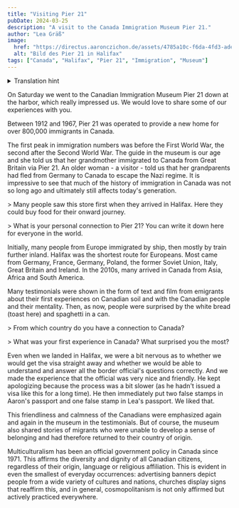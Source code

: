 ```yaml
---
title: "Visiting Pier 21"
pubDate: 2024-03-25
description: "A visit to the Canada Immigration Museum Pier 21."
author: "Lea Gräß"
image:
  href: "https://directus.aaronczichon.de/assets/4785a10c-f6da-4fd3-ade2-b163010825b0.jpeg?quality=70&width=1600"
  alt: "Bild des Pier 21 in Halifax"
tags: ["Canada", "Halifax", "Pier 21", "Immigration", "Museum"]
---
```



<details>
  <summary>Translation hint</summary>
  We implemented the English version of this blog for you in June. We will publish
  all new blog entries also in English. Every entry before Jun 24th 2024 is automatically
  translated through DeepL. So please apologize if the translation is not perfect.
  If you want to read the original German entry, please switch to the German version
  of our blog.
</details>

On Saturday we went to the Canadian Immigration Museum Pier 21 down at the harbor, which really impressed us. We would love to share some of our experiences with you.

<DirectusImage assetId="30e678e3-aac2-41c3-80b0-a3af0c85ce5f" />

Between 1912 and 1967, Pier 21 was operated to provide a new home for over 800,000 immigrants in Canada.

The first peak in immigration numbers was before the First World War, the second after the Second World War. The guide in the museum is our age and she told us that her grandmother immigrated to Canada from Great Britain via Pier 21. An older woman - a visitor - told us that her grandparents had fled from Germany to Canada to escape the Nazi regime. It is impressive to see that much of the history of immigration in Canada was not so long ago and ultimately still affects today's generation.

<DirectusImage assetId="f72257f0-8488-4167-b635-891eee840b81" />> Many people
saw this store first when they arrived in Halifax. Here they could buy food for
their onward journey.

<DirectusImage assetId="e3a8d55a-6499-4b17-8b76-be9db96d3904" />> What is your
personal connection to Pier 21? You can write it down here for everyone in the
world.

Initially, many people from Europe immigrated by ship, then mostly by train further inland. Halifax was the shortest route for Europeans. Most came from Germany, France, Germany, Poland, the former Soviet Union, Italy, Great Britain and Ireland. In the 2010s, many arrived in Canada from Asia, Africa and South America.

Many testimonials were shown in the form of text and film from emigrants about their first experiences on Canadian soil and with the Canadian people and their mentality. Then, as now, people were surprised by the white bread (toast here) and spaghetti in a can.

<DirectusImage assetId="d2bef2ab-e8fe-4517-a3d3-aa6a8bfe1fb0" />> From which
country do you have a connection to Canada?

<DirectusImage assetId="64b2db29-6de3-4ff7-8bbb-0bfec22b5332" />> What was your
first experience in Canada? What surprised you the most?

Even when we landed in Halifax, we were a bit nervous as to whether we would get the visa straight away and whether we would be able to understand and answer all the border official's questions correctly. And we made the experience that the official was very nice and friendly. He kept apologizing because the process was a bit slower (as he hadn't issued a visa like this for a long time). He then immediately put two false stamps in Aaron's passport and one false stamp in Lea's passport. We liked that.

This friendliness and calmness of the Canadians were emphasized again and again in the museum in the testimonials. But of course, the museum also shared stories of migrants who were unable to develop a sense of belonging and had therefore returned to their country of origin.

<DirectusImage assetId="c1286167-5320-4cb4-9a76-f54d43507b90" />

Multiculturalism has been an official government policy in Canada since 1971. This affirms the diversity and dignity of all Canadian citizens, regardless of their origin, language or religious affiliation. This is evident in even the smallest of everyday occurrences: advertising banners depict people from a wide variety of cultures and nations, churches display signs that reaffirm this, and in general, cosmopolitanism is not only affirmed but actively practiced everywhere.

<DirectusImage assetId="34e2d144-13c1-4b18-af82-b2d09babf13f" />
<DirectusImage assetId="c110ec15-2198-444a-96e9-8ab45b4e2400" />

